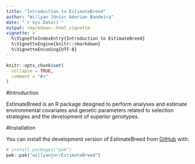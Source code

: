```yaml
---
title: "Introduction to EstimateBreed"
author: "Willyan Júnior Adorian Bandeira"
date: "`r Sys.Date()`"
output: rmarkdown::html_vignette
vignette: >
  %\VignetteIndexEntry{Introduction to EstimateBreed}
  %\VignetteEngine{knitr::rmarkdown}
  %\VignetteEncoding{UTF-8}
---
```


```r
knitr::opts_chunk$set(
  collapse = TRUE,
  comment = "#>"
)
```
#Introduction

EstimateBreed is an R package designed to perform analyses and estimate environmental covariates and genetic parameters related to selection strategies and the development of superior genotypes.

#Installation

You can install the development version of EstimateBreed from [GitHub](https://github.com/) with:

``` r
# install.packages("pak")
pak::pak("willyanjnr/EstimateBreed")
```
